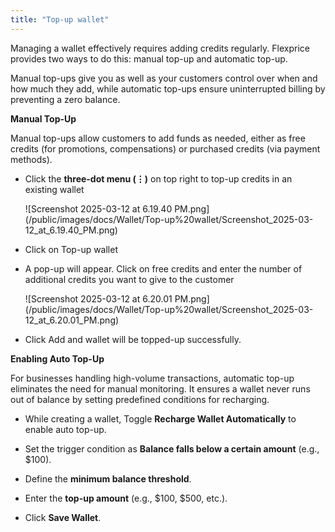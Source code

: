```yaml
---
title: "Top-up wallet"
---
```


Managing a wallet effectively requires adding credits regularly. Flexprice provides two ways to do this: manual top-up and automatic top-up.

Manual top-ups give you as well as your customers control over when and how much they add, while automatic top-ups ensure uninterrupted billing by preventing a zero balance.

**Manual Top-Up**

Manual top-ups allow customers to add funds as needed, either as free credits (for promotions, compensations) or purchased credits (via payment methods).

* Click the **three-dot menu (⋮)** on top right to top-up credits in an existing wallet

  <Frame>
    ![Screenshot 2025-03-12 at 6.19.40 PM.png](/public/images/docs/Wallet/Top-up%20wallet/Screenshot_2025-03-12_at_6.19.40_PM.png)
  </Frame>

* Click on Top-up wallet

* A pop-up will appear. Click on free credits and enter the number of additional credits you want to give to the customer

  <Frame>
    ![Screenshot 2025-03-12 at 6.20.01 PM.png](/public/images/docs/Wallet/Top-up%20wallet/Screenshot_2025-03-12_at_6.20.01_PM.png)
  </Frame>

* Click Add and wallet will be topped-up successfully.

**Enabling Auto Top-Up**


For businesses handling high-volume transactions, automatic top-up eliminates the need for manual monitoring. It ensures a wallet never runs out of balance by setting predefined conditions for recharging.

* While creating a wallet, Toggle **Recharge Wallet Automatically** to enable auto top-up.

* Set the trigger condition as **Balance falls below a certain amount** (e.g., $100).

* Define the **minimum balance threshold**.

* Enter the **top-up amount** (e.g., $100, $500, etc.).

* Click **Save Wallet**.